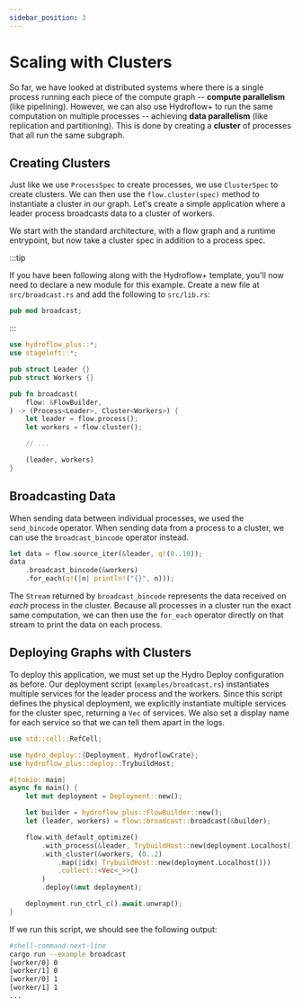 ```yaml
---
sidebar_position: 3
---
```


# Scaling with Clusters
So far, we have looked at distributed systems where there is a single process running each piece of the compute graph -- **compute parallelism** (like pipelining). However, we can also use Hydroflow+ to run the same computation on multiple processes -- achieving **data parallelism** (like replication and partitioning). This is done by creating a **cluster** of processes that all run the same subgraph.

## Creating Clusters
Just like we use `ProcessSpec` to create processes, we use `ClusterSpec` to create clusters. We can then use the `flow.cluster(spec)` method to instantiate a cluster in our graph. Let's create a simple application where a leader process broadcasts data to a cluster of workers.

We start with the standard architecture, with a flow graph and a runtime entrypoint, but now take a cluster spec in addition to a process spec.

:::tip

If you have been following along with the Hydroflow+ template, you'll now need to declare a new module for this example. Create a new file at `src/broadcast.rs` and add the following to `src/lib.rs`:

```rust title="src/lib.rs"
pub mod broadcast;
```

:::


```rust title="src/broadcast.rs"
use hydroflow_plus::*;
use stageleft::*;

pub struct Leader {}
pub struct Workers {}

pub fn broadcast(
    flow: &FlowBuilder,
) -> (Process<Leader>, Cluster<Workers>) {
    let leader = flow.process();
    let workers = flow.cluster();

    // ...

    (leader, workers)
}
```

## Broadcasting Data
When sending data between individual processes, we used the `send_bincode` operator. When sending data from a process to a cluster, we can use the `broadcast_bincode` operator instead.

```rust
let data = flow.source_iter(&leader, q!(0..10));
data
    .broadcast_bincode(&workers)
    .for_each(q!(|n| println!("{}", n)));
```

The `Stream` returned by `broadcast_bincode` represents the data received on _each_ process in the cluster. Because all processes in a cluster run the exact same computation, we can then use the `for_each` operator directly on that stream to print the data on each process.

## Deploying Graphs with Clusters
To deploy this application, we must set up the Hydro Deploy configuration as before. Our deployment script (`examples/broadcast.rs`) instantiates multiple services for the leader process and the workers. Since this script defines the physical deployment, we explicitly instantiate multiple services for the cluster spec, returning a `Vec` of services. We also set a display name for each service so that we can tell them apart in the logs.

```rust title="examples/broadcast.rs"
use std::cell::RefCell;

use hydro_deploy::{Deployment, HydroflowCrate};
use hydroflow_plus::deploy::TrybuildHost;

#[tokio::main]
async fn main() {
    let mut deployment = Deployment::new();

    let builder = hydroflow_plus::FlowBuilder::new();
    let (leader, workers) = flow::broadcast::broadcast(&builder);

    flow.with_default_optimize()
        .with_process(&leader, TrybuildHost::new(deployment.Localhost()))
        .with_cluster(&workers, (0..2)
            .map(|idx| TrybuildHost::new(deployment.Localhost()))
            .collect::<Vec<_>>()
        )
        .deploy(&mut deployment);

    deployment.run_ctrl_c().await.unwrap();
}
```

If we run this script, we should see the following output:

```bash
#shell-command-next-line
cargo run --example broadcast
[worker/0] 0
[worker/1] 0
[worker/0] 1
[worker/1] 1
...
```
